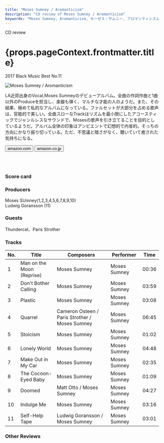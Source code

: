 ```yaml
---
title: "Moses Sumney / Aromanticism"
description: "CD review of Moses Sumney / Aromanticism"
keywords: "Moses Sumney, Aromanticism, モーゼス・サムニー, アロマンティシズム"
---
```





<p className="largeP">CD review</p>
<h1 className="h1--no--margin">{props.pageContext.frontmatter.title}</h1>
<p className="largeP"><Link to="/best50/2017/">2017 Black Music Best No.11</Link></p>

<Row  className="image-card-group">
	<Column colMd={"4"} colLg={"4"} noGutterMdLeft="">
       <ImageCard>

![Moses Sumney / Aromanticism](../../images/cd/mosessumney1L.jpg) 

</ImageCard>
	</Column>
	<Column colMd={"8"} colLg={"8"} noGutterMdLeft="">
	<p>
	LA近郊出身のVocal,Moses Sumneyのデビューアルバム。全曲の作詞作曲と1曲以外のProduceを担当し、楽器も弾く、マルチな才能の人のようだ。また、その結果、極めて私的なアルバムになっている。ファルセットが大部分を占める歌声は、官能的で美しい。全曲スローなTrackはリズムを最小限にしたアコースティックでジャンルレスなサウンドで、Mosesの歌声を引き立てることを目的としているようだ。アルバム全体の印象はアンビエントで幻想的で内省的。そっちの方向にかなり振り切っている。ただ、不思議と暗さがなく、聴いていて癒された気持ちになる。
	</p>
    <div>
	  <Button href="https://amzn.to/39bUrYu" kind="primary" size="small" renderIcon={ArrowUpRight24}>
      amazon.com
      </Button>
      <Button href="https://amzn.to/30sxJHN" kind="secondary" size="small" renderIcon={ArrowUpRight24}>
      amazon.co.jp
      </Button>
	</div>
	<a href="https://geo.music.apple.com/jp/album/aromanticism/1248865596?mt=1&app=music&ls=1&at=11lcug" style="display:inline-block;overflow:hidden;background:url(https://linkmaker.itunes.apple.com/ja-jp/lockup.svg?releaseDate=2017-09-22&kind=album&bubble=apple_music&style=mono-black) no-repeat;width:180px;height:45px;"></a>
	<a href="https://geo.music.apple.com/jp/album/aromanticism/1248865596?app=itunes&at=11lcug" style="display:inline-block;overflow:hidden;background:url(https://linkmaker.itunes.apple.com/ja-jp/badge-lrg.svg?releaseDate=2017-09-22T00:00:00Z&kind=album&bubble=itunes_music) no-repeat;width:140px;height:45px;"></a>
	</Column>
</Row>
<Row >
	<Column colMd={"4"} colLg={"4"} noGutterMdLeft="">
<div>
    <h3>Score card</h3>
	<SliderJS1 value="5" />
    <SliderJS2 value="1" />
	<SliderJS3 value="2" />
    <SliderJS4 value="8" />
</div>
</Column>
<Column colMd={"8"} colLg={"8"} noGutterMdLeft="">
<div>
<h3>Producers</h3>
<p>
Moses SUmney(1,2,3,4,5,6,7,8,9,10)
<br/>Ludwig Goransson (11)
</p>
<h3>Guests</h3>
<p>
Thundercat、Paris Strother
</p>
</div>
</Column>
</Row>

<h3>Tracks</h3>

| No. |	 Title                    |	 Composers                                     | Performer    | Time  |
| --- |	------------------------- | ---------------------------------------------- | ------------ | ----- |
| 1	  |	Man on the Moon (Reprise) | Moses Sumney                                   | Moses Sumney |	00:36 |
| 2	  |	Don't Bother Calling      | Moses Sumney                                   | Moses Sumney |	03:59 |
| 3	  |	Plastic                   | Moses Sumney                                   | Moses Sumney |	03:08 |
| 4	  |	Quarrel                   | Cameron Osteen / Paris Strother / Moses Sumney | Moses Sumney |	06:45 |
| 5	  |	Stoicism                  | Moses Sumney                                   | Moses Sumney |	01:02 |
| 6	  |	Lonely World              | Moses Sumney                                   | Moses Sumney |	04:48 |
| 7	  |	Make Out in My Car        | Moses Sumney                                   | Moses Sumney |	02:35 |
| 8	  |	The Cocoon-Eyed Baby      | Moses Sumney                                   | Moses Sumney |	01:09 |
| 9	  |	Doomed                    | Matt Otto / Moses Sumney                       | Moses Sumney |	04:27 |
| 10  |	Indulge Me                | Moses Sumney                                   | Moses Sumney |	03:16 |
| 11  |	Self-Help Tape            | Ludwig Goransson / Moses Sumney                | Moses Sumney |	03:01 |

<h3>Other Reviews</h3>

<Row>
<Column colMd={3} colLg={3} noGutterMdLeft>
<Review1 />
</Column>
</Row>
